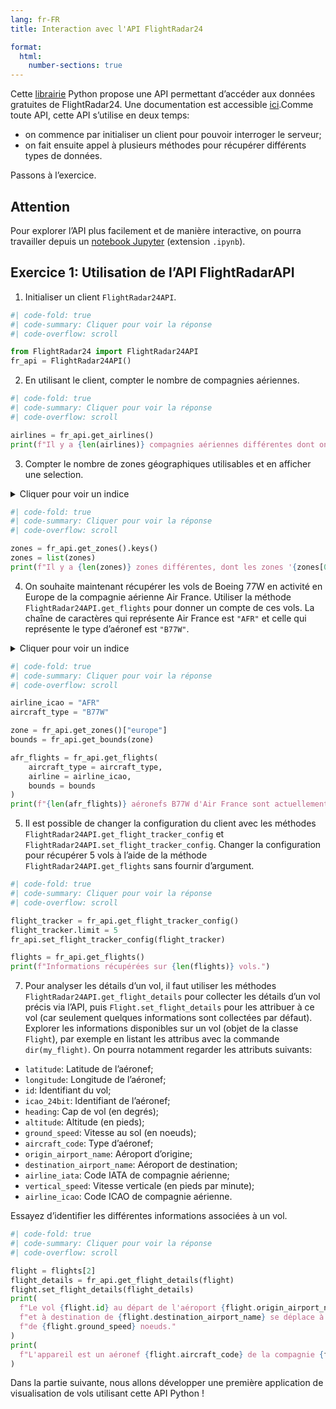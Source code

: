 ```yaml
---
lang: fr-FR
title: Interaction avec l'API FlightRadar24

format:
  html:
    number-sections: true
---
```


Cette [librairie](https://github.com/JeanExtreme002/FlightRadarAPI) Python propose une API permettant d'accéder aux données gratuites de FlightRadar24. Une documentation est accessible [ici](https://jeanextreme002.github.io/FlightRadarAPI/python/).Comme toute API, cette API s'utilise en deux temps:

- on commence par initialiser un client pour pouvoir interroger le serveur;
- on fait ensuite appel à plusieurs méthodes pour récupérer différents types de données. 

Passons à l'exercice.

::: {.callout-note appearance="simple"}

## Attention

Pour explorer l'API plus facilement et de manière interactive, on pourra travailler depuis un [notebook Jupyter](https://jupyter.org/try-jupyter/notebooks/?path=notebooks/Intro.ipynb) (extension `.ipynb`).
:::

::: {.callout-tip collapse="false" icon=false}
## `<i class="bi bi-book"></i>`{=html} Exercice 1: Utilisation de l'API FlightRadarAPI

1. Initialiser un client `FlightRadar24API`.

```python
#| code-fold: true
#| code-summary: Cliquer pour voir la réponse
#| code-overflow: scroll

from FlightRadar24 import FlightRadar24API
fr_api = FlightRadar24API()
```

2. En utilisant le client, compter le nombre de compagnies aériennes.

```python
#| code-fold: true
#| code-summary: Cliquer pour voir la réponse
#| code-overflow: scroll

airlines = fr_api.get_airlines()
print(f"Il y a {len(airlines)} compagnies aériennes différentes dont on peut récupérer les vols.")
```

3. Compter le nombre de zones géographiques utilisables et en afficher une selection.

<details>
<summary>Cliquer pour voir un indice</summary>
La méthode `FlightRadar24API.get_zones` retourne un dictionnaire contenant une clé pour chaque zone.
</details>

```python
#| code-fold: true
#| code-summary: Cliquer pour voir la réponse
#| code-overflow: scroll

zones = fr_api.get_zones().keys()
zones = list(zones)
print(f"Il y a {len(zones)} zones différentes, dont les zones '{zones[0]}', '{zones[1]}', '{zones[2]}', etc.")
```

4. On souhaite maintenant récupérer les vols de Boeing 77W en activité en Europe de la compagnie aérienne Air France. Utiliser la méthode `FlightRadar24API.get_flights` pour donner un compte de ces vols. La chaîne de caractères qui représente Air France est `"AFR"` et celle qui représente le type d'aéronef est `"B77W"`.

<details>
<summary>Cliquer pour voir un indice</summary>
La méthode à utiliser prend un argument `bounds`, que la méthode `FlightRadar24API.get_bounds` permet de récupérer à partir d'une zone géographique.
</details>

```python
#| code-fold: true
#| code-summary: Cliquer pour voir la réponse
#| code-overflow: scroll

airline_icao = "AFR"
aircraft_type = "B77W"

zone = fr_api.get_zones()["europe"]
bounds = fr_api.get_bounds(zone)

afr_flights = fr_api.get_flights(
    aircraft_type = aircraft_type,
    airline = airline_icao,
    bounds = bounds
)
print(f"{len(afr_flights)} aéronefs B77W d'Air France sont actuellement en activité en Europe.")
```

5. Il est possible de changer la configuration du client avec les méthodes `FlightRadar24API.get_flight_tracker_config` et `FlightRadar24API.set_flight_tracker_config`. Changer la configuration pour récupérer 5 vols à l'aide de la méthode `FlightRadar24API.get_flights` sans fournir d'argument.

```python
#| code-fold: true
#| code-summary: Cliquer pour voir la réponse
#| code-overflow: scroll

flight_tracker = fr_api.get_flight_tracker_config()
flight_tracker.limit = 5
fr_api.set_flight_tracker_config(flight_tracker)

flights = fr_api.get_flights()
print(f"Informations récupérées sur {len(flights)} vols.")
```

7. Pour analyser les détails d'un vol, il faut utiliser les méthodes `FlightRadar24API.get_flight_details` pour collecter les détails d'un vol précis via l'API, puis `Flight.set_flight_details` pour les attribuer à ce vol (car seulement quelques informations sont collectées par défaut). Explorer les informations disponibles sur un vol (objet de la classe `Flight`), par exemple en listant les attribus avec la commande `dir(my_flight)`. On pourra notamment regarder les attributs suivants:

- `latitude`: Latitude de l'aéronef;
- `longitude`: Longitude de l'aéronef;
- `id`: Identifiant du vol;
- `icao_24bit`: Identifiant de l'aéronef;
- `heading`: Cap de vol (en degrés);
- `altitude`: Altitude (en pieds);
- `ground_speed`: Vitesse au sol (en noeuds);
- `aircraft_code`: Type d'aéronef;
- `origin_airport_name`: Aéroport d'origine;
- `destination_airport_name`: Aéroport de destination;
- `airline_iata`: Code IATA de compagnie aérienne;
- `vertical_speed`: Vitesse verticale (en pieds par minute);
- `airline_icao`: Code ICAO de compagnie aérienne.

Essayez d'identifier les différentes informations associées à un vol.

```python
#| code-fold: true
#| code-summary: Cliquer pour voir la réponse
#| code-overflow: scroll

flight = flights[2]
flight_details = fr_api.get_flight_details(flight)
flight.set_flight_details(flight_details)
print(
  f"Le vol {flight.id} au départ de l'aéroport {flight.origin_airport_name} "
  f"et à destination de {flight.destination_airport_name} se déplace à une vitesse "
  f"de {flight.ground_speed} noeuds."
)
print(
  f"L'appareil est un aéronef {flight.aircraft_code} de la compagnie {flight.airline_icao}."
)
```
:::

Dans la partie suivante, nous allons développer une première application de visualisation de vols utilisant cette API Python !
